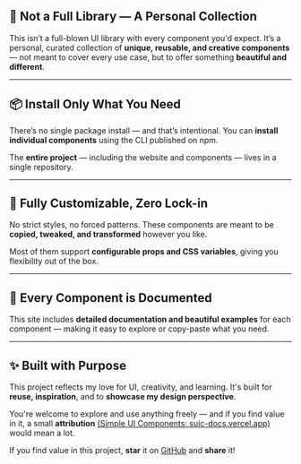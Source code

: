 ## 🧠 Not a Full Library — A Personal Collection

This isn’t a full-blown UI library with every component you'd expect. It’s a personal, curated collection of **unique, reusable, and creative components** — not meant to cover every use case, but to offer something **beautiful and different**.

---

## 📦 Install Only What You Need

There’s no single package install — and that’s intentional. You can **install individual components** using the CLI published on npm.

The **entire project** — including the website and components — lives in a single repository.

---

## 🎨 Fully Customizable, Zero Lock-in

No strict styles, no forced patterns. These components are meant to be **copied, tweaked, and transformed** however you like.

Most of them support **configurable props and CSS variables**, giving you flexibility out of the box.

---

## 📖 Every Component is Documented

This site includes **detailed documentation and beautiful examples** for each component — making it easy to explore or copy-paste what you need.

---

## ✨ Built with Purpose

This project reflects my love for UI, creativity, and learning. It's built for **reuse, inspiration**, and to **showcase my design perspective**.

You're welcome to explore and use anything freely — and if you find value in it, a small **attribution** [(Simple UI Components: suic-docs.vercel.app)](https://suic-docs.vercel.app) would mean a lot.

If you find value in this project, **star** it on [GitHub](https://github.com/vishnudt2004/suic-core/) and **share** it!
